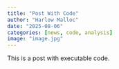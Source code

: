 ```yaml
---
title: "Post With Code"
author: "Harlow Malloc"
date: "2025-08-06"
categories: [news, code, analysis]
image: "image.jpg"
---
```


This is a post with executable code.
